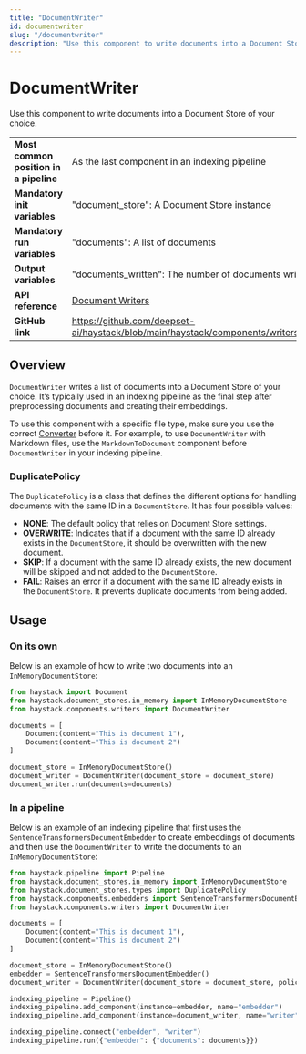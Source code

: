 ```yaml
---
title: "DocumentWriter"
id: documentwriter
slug: "/documentwriter"
description: "Use this component to write documents into a Document Store of your choice."
---
```


# DocumentWriter

Use this component to write documents into a Document Store of your choice.

|  |  |
| --- | --- |
| **Most common position in a pipeline** | As the last component in an indexing pipeline                                                     |
| **Mandatory init variables**           | "document_store": A Document Store instance                                                       |
| **Mandatory run variables**            | "documents": A list of documents                                                                  |
| **Output variables**                   | "documents_written": The number of documents written (integer)                                    |
| **API reference**                      | [Document Writers](/reference/document-writers-api)                                                      |
| **GitHub link**                        | https://github.com/deepset-ai/haystack/blob/main/haystack/components/writers/document_writer.py |

## Overview

`DocumentWriter` writes a list of documents into a Document Store of your choice. It’s typically used in an indexing pipeline as the final step after preprocessing documents and creating their embeddings.

To use this component with a specific file type, make sure you use the correct [Converter](../converters.mdx) before it. For example, to use `DocumentWriter` with Markdown files, use the `MarkdownToDocument` component before `DocumentWriter` in your indexing pipeline.

### DuplicatePolicy

The `DuplicatePolicy` is a class that defines the different options for handling documents with the same ID in a `DocumentStore`. It has four possible values:

- **NONE**: The default policy that relies on Document Store settings.
- **OVERWRITE**: Indicates that if a document with the same ID already exists in the `DocumentStore`, it should be overwritten with the new document.
- **SKIP**: If a document with the same ID already exists, the new document will be skipped and not added to the `DocumentStore`.
- **FAIL**: Raises an error if a document with the same ID already exists in the `DocumentStore`. It prevents duplicate documents from being added.

## Usage

### On its own

Below is an example of how to write two documents into an `InMemoryDocumentStore`:

```python
from haystack import Document
from haystack.document_stores.in_memory import InMemoryDocumentStore
from haystack.components.writers import DocumentWriter

documents = [
    Document(content="This is document 1"),
    Document(content="This is document 2")
]

document_store = InMemoryDocumentStore()
document_writer = DocumentWriter(document_store = document_store)
document_writer.run(documents=documents)
```

### In a pipeline

Below is an example of an indexing pipeline that first uses the `SentenceTransformersDocumentEmbedder` to create embeddings of documents and then use the `DocumentWriter` to write the documents to an `InMemoryDocumentStore`:

```python
from haystack.pipeline import Pipeline
from haystack.document_stores.in_memory import InMemoryDocumentStore
from haystack.document_stores.types import DuplicatePolicy
from haystack.components.embedders import SentenceTransformersDocumentEmbedder
from haystack.components.writers import DocumentWriter

documents = [
    Document(content="This is document 1"),
    Document(content="This is document 2")
]

document_store = InMemoryDocumentStore()
embedder = SentenceTransformersDocumentEmbedder()
document_writer = DocumentWriter(document_store = document_store, policy=DuplicatePolicy.NONE)

indexing_pipeline = Pipeline()
indexing_pipeline.add_component(instance=embedder, name="embedder")
indexing_pipeline.add_component(instance=document_writer, name="writer")

indexing_pipeline.connect("embedder", "writer")
indexing_pipeline.run({"embedder": {"documents": documents}})
```
